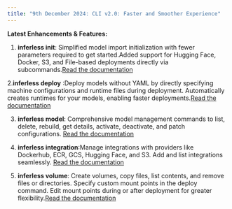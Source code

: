 ```yaml
---
title: "9th December 2024: CLI v2.0: Faster and Smoother Experience"
---
```


**Latest Enhancements & Features:**
1. **inferless init**: Simplified model import initialization with fewer parameters required to get started.Added support for Hugging Face, Docker, S3, and File-based deployments directly via subcommands.[Read the documentation](https://docs.inferless.com/references/cli/inferless-init)

2.**inferless deploy** :Deploy models without YAML by directly specifying machine configurations and runtime files during deployment. Automatically creates runtimes for your models, enabling faster deployments.[Read the documentation](https://docs.inferless.com/references/cli/inferless-deploy)

3. **inferless model**: Comprehensive model management commands to list, delete, rebuild, get details, activate, deactivate, and patch configurations. [Read the documentation](https://docs.inferless.com/references/cli/inferless-model)

4. **inferless integration**:Manage integrations with providers like Dockerhub, ECR, GCS, Hugging Face, and S3. Add and list integrations seamlessly. [Read the documentation](https://docs.inferless.com/references/cli/inferless-integration)

5. **inferless volume**: Create volumes, copy files, list contents, and remove files or directories. Specify custom mount points in the deploy command. Edit mount points during or after deployment for greater flexibility.[Read the documentation](https://docs.inferless.com/references/cli/inferless-volume)
